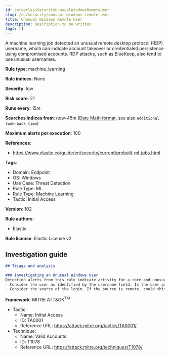 ```yaml
---
id: serverlessSecurityUnusualWindowsRemoteUser
slug: /en/security/unusual-windows-remote-user
title: Unusual Windows Remote User
description: Description to be written
tags: []
---
```


<div id="unusual-windows-remote-user"></div>

A machine learning job detected an unusual remote desktop protocol (RDP) username, which can indicate account takeover or credentialed persistence using compromised accounts. RDP attacks, such as BlueKeep, also tend to use unusual usernames.

**Rule type**: machine_learning

**Rule indices**: None

**Severity**: low

**Risk score**: 21

**Runs every**: 15m

**Searches indices from**: now-45m ([Date Math format](((ref))/common-options.html#date-math), see also <DocLink id="serverlessSecurityRulesUiCreate" section="set-the-rules-schedule">`Additional look-back time`</DocLink>)

**Maximum alerts per execution**: 100

**References**: 

* https://www.elastic.co/guide/en/security/current/prebuilt-ml-jobs.html

**Tags**: 

* Domain: Endpoint
* OS: Windows
* Use Case: Threat Detection
* Rule Type: ML
* Rule Type: Machine Learning
* Tactic: Initial Access

**Version**: 102

**Rule authors**: 

* Elastic

**Rule license**: Elastic License v2

## Investigation guide

```markdown
## Triage and analysis

### Investigating an Unusual Windows User
Detection alerts from this rule indicate activity for a rare and unusual Windows RDP (remote desktop) user. Here are some possible avenues of investigation:
- Consider the user as identified by the username field. Is the user part of a group who normally logs into Windows hosts using RDP (remote desktop protocol)? Is this logon activity part of an expected workflow for the user?
- Consider the source of the login. If the source is remote, could this be related to occasional troubleshooting or support activity by a vendor or an employee working remotely?
```

**Framework**: MITRE ATT&CK<sup>TM</sup>

* Tactic:
    * Name: Initial Access
    * ID: TA0001
    * Reference URL: https://attack.mitre.org/tactics/TA0001/
* Technique:
    * Name: Valid Accounts
    * ID: T1078
    * Reference URL: https://attack.mitre.org/techniques/T1078/

